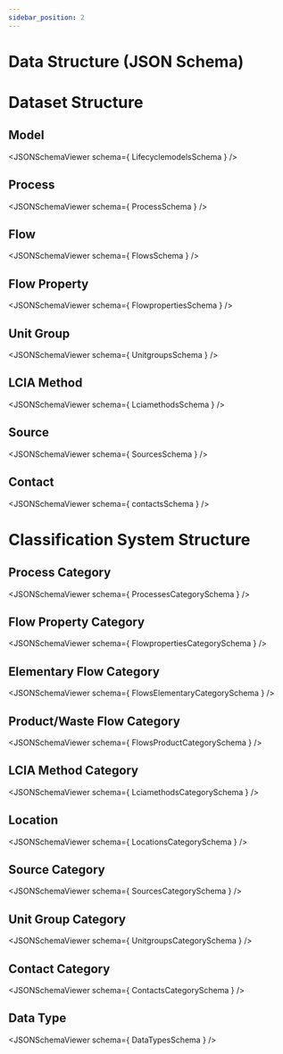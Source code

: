 ```yaml
---
sidebar_position: 2
---
```



# Data Structure (JSON Schema)

# Dataset Structure
## Model
<JSONSchemaViewer schema={ LifecyclemodelsSchema } />

## Process
<JSONSchemaViewer schema={ ProcessSchema } />

## Flow
<JSONSchemaViewer schema={ FlowsSchema } />

## Flow Property
<JSONSchemaViewer schema={ FlowpropertiesSchema } />

## Unit Group
<JSONSchemaViewer schema={ UnitgroupsSchema } />

## LCIA Method
<JSONSchemaViewer schema={ LciamethodsSchema } />

## Source
<JSONSchemaViewer schema={ SourcesSchema } />

## Contact
<JSONSchemaViewer schema={ contactsSchema } />


# Classification System Structure
## Process Category
<JSONSchemaViewer schema={ ProcessesCategorySchema } />

## Flow Property Category
<JSONSchemaViewer schema={ FlowpropertiesCategorySchema } />

## Elementary Flow Category
<JSONSchemaViewer schema={ FlowsElementaryCategorySchema } />

## Product/Waste Flow Category
<JSONSchemaViewer schema={ FlowsProductCategorySchema } />

## LCIA Method Category
<JSONSchemaViewer schema={ LciamethodsCategorySchema } />

## Location
<JSONSchemaViewer schema={ LocationsCategorySchema } />

## Source Category
<JSONSchemaViewer schema={ SourcesCategorySchema } />

## Unit Group Category
<JSONSchemaViewer schema={ UnitgroupsCategorySchema } />

## Contact Category
<JSONSchemaViewer schema={ ContactsCategorySchema } />

## Data Type
<JSONSchemaViewer schema={ DataTypesSchema } />
